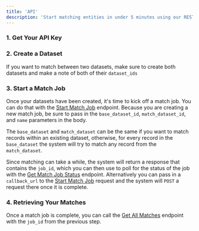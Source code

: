 ```yaml
---
title: 'API' 
description: 'Start matching entities in under 5 minutes using our REST API'
---
```


### 1. Get Your API Key

<Snippet file="api-key.mdx" />

### 2. Create a Dataset

<Snippet file="api-create-dataset.mdx" />

<Info>If you want to match between two datasets, make sure to create both datasets and make a note of both of their `dataset_ids`</Info>

### 3. Start a Match Job

Once your datasets have been created, it's time to kick off a match job. You can do that with the [Start Match Job](/api-reference/match/start-match-job) endpoint. Because you are creating a new match job, be sure to pass in the `base_dataset_id`, `match_dataset_id`, and `name` parameters in the body. 

<Info>The `base_dataset` and `match_dataset` can be the same if you want to match records within an existing dataset, otherwise, for every record in the `base_dataset` the system will try to match any record from the `match_dataset`.</Info>

Since matching can take a while, the system will return a response that contains the `job_id`, which you can then use to poll for the status of the job with the [Get Match Job Status](/api-reference/match/get-match-job-status) endpoint. Alternatively you can pass in a `callback_url` to the [Start Match Job](/api-reference/match/start-match-job) request and the system will `POST` a request there once it is complete.

### 4. Retrieving Your Matches

Once a match job is complete, you can call the [Get All Matches](/api-reference/match/get-all-matches) endpoint with the `job_id` from the previous step.